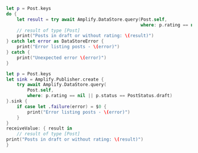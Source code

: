 <BlockSwitcher>

<Block name="Async/Await">

```swift
let p = Post.keys
do {
    let result = try await Amplify.DataStore.query(Post.self,
                                                   where: p.rating == nil || p.status == PostStatus.draft)
    // result of type [Post]
    print("Posts in draft or without rating: \(result)")
} catch let error as DataStoreError {
    print("Error listing posts - \(error)")
} catch {
    print("Unexpected error \(error)")
}
```

</Block>

<Block name="Combine">

```swift
let p = Post.keys
let sink = Amplify.Publisher.create {
    try await Amplify.DataStore.query(
        Post.self,
        where: p.rating == nil || p.status == PostStatus.draft)
}.sink {
    if case let .failure(error) = $0 {
        print("Error listing posts - \(error)")
    }
}
receiveValue: { result in
    // result of type [Post]
print("Posts in draft or without rating: \(result)")
}
```

</Block>

</BlockSwitcher>
